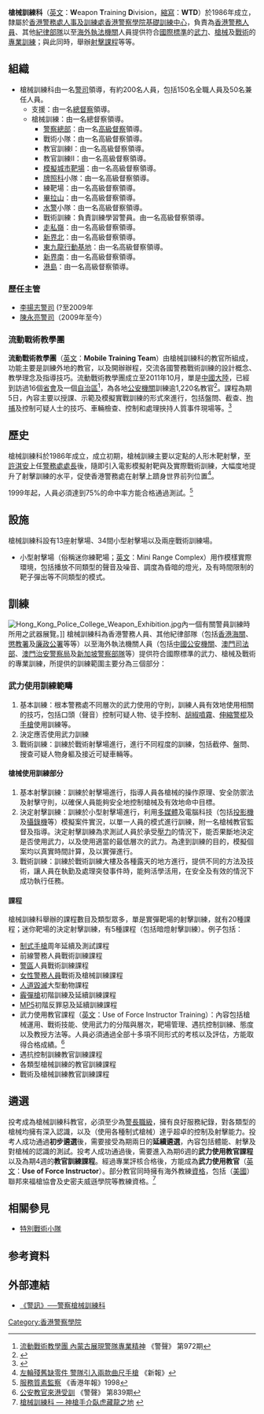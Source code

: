{{Pathnav|香港警務處|香港警務處架構|人事及訓練處|香港警察學院|基礎訓練中心|frame=1}}
{{Infobox law enforcement agency
|unit_name= 槍械訓練科<br />Weapon Training Division
|image=
|caption=
|country= {{HKSAR}}
|type= 
|branch= [[香港警務處|香港警務處]]
|dates= 1986年至今
|specialization= [[武力|武力]]、[[槍械|槍械]]及[[戰術|戰術]][[訓練|訓練]]
|command_structure= [[人事及訓練處|人事及訓練處]][[香港警察學院|香港警察學院]][[基礎訓練中心|基礎訓練中心]]
|size= 約200名
|garrison= [[香港警察學院|香港警察學院]][[高迪華樓|高迪華樓]]
|ceremonial_chief=
|nickname= 
|motto= 
|colors= 
|march=
|mascot=
|battles= 
|current_commander= [[陳永亮|陳永亮]][[警司|警司]] 
|notable_commanders=
|anniversaries= 
|decorations=
|identification_symbol=
|identification_symbol_label=
}}

'''槍械訓練科'''（[[英文|英文]]：'''W'''eapon '''T'''raining '''D'''ivision，[[縮寫|縮寫]]：'''WTD'''）於1986年成立，隸屬於[[香港警務處|香港警務處]][[人事及訓練處|人事及訓練處]][[香港警察學院|香港警察學院]][[基礎訓練中心|基礎訓練中心]]，負責為[[香港警務人員|香港警務人員]]、其他[[香港紀律部隊|紀律部隊]]以至[[海外|海外]][[執法機關|執法機關]]人員提供符合[[國際|國際]][[標準|標準]]的[[武力|武力]]、[[槍械|槍械]]及[[戰術|戰術]]的[[專業|專業]][[訓練|訓練]]；與此同時，舉辦[[射擊|射擊]][[課程|課程]]等等。

== 組織 ==
*槍械訓練科由一名[[警司|警司]]領導，有約200名人員，包括150名全職人員及50名兼任人員。
**支援：由一名[[總督察|總督察]]領導。
**槍械訓練：由一名總督察領導。
***[[香港警察總部|警察總部]]：由一名[[高級督察|高級督察]]領導。
***戰術小隊：由一名高級督察領導。
***教官訓練I：由一名高級督察領導。
***教官訓練II：由一名高級督察領導。
***[[戰術訓練大樓|模擬城市靶場]]：由一名高級督察領導。
***[[警察牌照課|牌照科]]小隊：由一名高級督察領導。
***練靶場：由一名高級督察領導。
***[[畢拉山|畢拉山]]：由一名高級督察領導。
***[[水警總區|水警]]小隊：由一名高級督察領導。
***戰術訓練：負責訓練學習警員。由一名高級督察領導。
***[[走私嶺|走私嶺]]：由一名高級督察領導。
***[[新界北總區|新界北]]：由一名高級督察領導。
***[[東九龍總區總部|東九龍行動基地]]：由一名高級督察領導。
***[[新界南總區|新界南]]：由一名高級督察領導。
***[[香港島總區|港島]]：由一名高級督察領導。

=== 歷任主管 ===
{{動態列表}}
*[[李揚志|李揚志]][[警司|警司]] (?至2009年
*[[陳永亮|陳永亮]][[警司|警司]]（2009年至今）

=== 流動戰術教學團 ===
'''流動戰術教學團'''（[[英文|英文]]：'''Mobile Training Team'''）由槍械訓練科的教官所組成，功能主要是訓練外地的教官，以及開辦辦程，交流各國警務戰術訓練的設計概念、教學理念及指導技巧。流動戰術教學團成立至2011年10月，單是[[中國大陸|中國大陸]]，已經到訪過16個[[省會#中國|省會]]及一個[[自治區|自治區]]<ref>[http://www.police.gov.hk/offbeat/972/chi/n02.htm 流動戰術教學團 內蒙古展現警隊專業精神] {{Wayback|url=http://www.police.gov.hk/offbeat/972/chi/n02.htm |date=20140303181035 }} 《警聲》 第972期</ref>，為各地[[公安機關|公安機關]]訓練逾1,220名教官<ref>{{Cite web |url=http://www.police.gov.hk/offbeat/930/chi/ |title=流動戰術教學團　貴州省教學交流 |access-date=2011-05-18 |archive-url=https://web.archive.org/web/20101101191543/http://www.police.gov.hk/offbeat/930/chi/ |archive-date=2010-11-01 |dead-url=yes }}</ref>。課程為期5日，內容主要以授課、示範及模擬實戰訓練的形式來進行，包括盤問、截查、[[拘捕|拘捕]]及控制可疑人士的技巧、車輛檢查、控制和處理挾持人質事件現場等。<ref>{{Cite web |url=http://www.police.gov.hk/offbeat/953/chi/n03.htm |title=流動戰術教學團　廣西交流成果豐碩 《警聲》 第953期 |access-date=2011-10-09 |archive-url=https://web.archive.org/web/20140303183259/http://www.police.gov.hk/offbeat/953/chi/n03.htm |archive-date=2014-03-03 |dead-url=yes }}</ref>

== 歷史 ==
槍械訓練科於1986年成立，成立初期，槍械訓練主要以定點的人形木靶射擊，至[[許淇安|許淇安]]上任[[警務處處長|警務處處長]]後，隨即引入電影模擬射靶與及實際戰術訓練，大幅度地提升了射擊訓練的水平，促使香港警務處在射擊上躋身世界前列位置<ref>[http://www.hkdailynews.com.hk/news.php?id=154325 左輪殘舊缺零件 警隊引入兩款曲尺手槍] {{webarchive|url=https://web.archive.org/web/20130922053117/http://www.hkdailynews.com.hk/news.php?id=154325 |date=2013-09-22 }} 《新報》</ref>。

1999年起，人員必須達到75%的命中率方能合格通過測試。<ref>[http://www.yearbook.gov.hk/1998/cwww/17/1703/index.htm 服務質素監察] {{Wayback|url=http://www.yearbook.gov.hk/1998/cwww/17/1703/index.htm |date=20131229004151 }} 《香港年報》1998</ref>

== 設施 ==
槍械訓練科設有13座射擊場、34間小型射擊場以及兩座戰術訓練場。

*小型射擊場（俗稱迷你練靶場；[[英文|英文]]：Mini Range Complex）用作模樣實際環境，包括播放不同類型的聲音及噪音、調度為昏暗的燈光，及有時間限制的靶子彈出等不同類型的模式。

== 訓練 ==
[[File:Hong_Kong_Police_College_Weapon_Exhibition.jpg|thumb]]內一個有關警員訓練時所用之武器展覽。]]
槍械訓練科為香港警務人員、其他紀律部隊（包括[[香港海關|香港海關]]、[[懲教署|懲教署]]及[[廉政公署_(香港)|廉政公署]]等等）以至海外執法機關人員（包括[[中國公安機關|中國公安機關]]、[[澳門司法部|澳門司法部]]、[[澳門治安警察局|澳門治安警察局]]及[[新加坡警察部隊|新加坡警察部隊]]等）提供符合國際標準的武力、槍械及戰術的專業訓練，所提供的訓練範圍主要分為三個部分：

=== 武力使用訓練範疇 ===
#基本訓練：根本警務處不同層次的武力使用的守則，訓練人員有效地使用相關的技巧，包括口頭（聲音）控制可疑人物、徒手控制、[[胡椒噴霧|胡椒噴霧]]、[[伸縮警棍|伸縮警棍]]及[[手槍|手槍]]使用訓練等。
#決定應否使用武力訓練
#戰術訓練：訓練於戰術射擊場進行，進行不同程度的訓練，包括截停、盤問、搜查可疑人物身軀及接近可疑車輛等。

==== 槍械使用訓練部分 ====
#基本射擊訓練：訓練於射擊場進行，指導人員各槍械的操作原理、安全防禦法及射擊守則，以確保人員能夠安全地控制槍械及有效地命中目標。
#決定射擊訓練：訓練於小型射擊場進行，利用[[多媒體|多媒體]]及電腦科技（包括[[投影機|投影機]]及[[攝錄機|攝錄機]]等）模擬案件實況，以單一人員的模式進行訓練，附一名槍械教官監督及指導。決定射擊訓練為求測試人員於承受[[壓力|壓力]]的情況下，能否果斷地決定是否使用武力，以及使用適當的最低層次的武力。為達到訓練的目的，模擬個案均以真實時間計算，及以實彈進行。
#戰術訓練：訓練於戰術訓練大樓及各種露天的地方進行，提供不同的方法及技術，讓人員在執勤及處理突發事件時，能夠活學活用，在安全及有效的情況下成功執行任務。

==== 課程 ====
槍械訓練科舉辦的課程數目及類型眾多，單是實彈靶場的射擊訓練，就有20種課程；迷你靶場的決定射擊訓練，有5種課程（包括暗燈射擊訓練）。例子包括：

*[[史密斯威森軍警十型重槍管左輪手槍|制式手槍]]周年延續及測試課程
*前線警務人員戰術訓練課程
*[[警區|警區]]人員戰術訓練課程
*[[香港女性警務人員|女性警務人員]]戰術及槍械訓練課程
*[[人道毀滅|人道毀滅]]大型動物課程
*[[雷明登870泵動式霰彈槍|霰彈槍]]初階訓練及延續訓練課程
*[[HK_MP5衝鋒枪|MP5]]初階反罪惡及延續訓練課程
*武力使用教官課程（[[英文|英文]]：Use of Force Instructor Training）：內容包括槍械運用、戰術技能、使用武力的分階與層次，靶場管理、遇抗控制訓練、態度以及教授方法等。人員必須通過全部十多項不同形式的考核以及評估，方能取得合格成績。<ref>[http://www.police.gov.hk/offbeat/839/chi/n12.htm 公安教官來港受訓] {{Wayback|url=http://www.police.gov.hk/offbeat/839/chi/n12.htm |date=20191005161250 }} 《警聲》 第839期</ref>
*遇抗控制訓練教官訓練課程
*各類型槍械訓練的教官訓練課程
*戰術及槍械訓練教官訓練課程

== 遴選 ==
投考成為槍械訓練科教官，必須至少為[[警長|警長]][[香港警察職級|職級]]，擁有良好服務紀錄，對各類型的槍械均擁有深入認識，以及（使用各種制式槍械）達乎超卓的控制及射擊能力。投考人成功通過'''初步遴選'''後，需要接受為期兩日的'''延續遴選'''，內容包括體能、射擊及對槍械的認識的測試。投考人成功通過後，需要進入為期6週的'''武力使用教官課程'''以及為期4週的'''教官訓練課程'''。經過專業評核合格後，方能成為'''武力使用教官'''（[[英文|英文]]：'''Use of Force Instructor'''）。部分教官同時擁有海外教練[[資格|資格]]，包括（[[美國|美國]]）聯邦來福槍協會及史密夫威遜學院等教練資格。<ref>[http://www.jiujik.com/jsarticle.php?lcid=HK.B5&artid=3000005875&arttype=JOBFI&artsection=CAREER 槍械訓練科 — 神槍手介臥虎藏龍之地] {{webarchive|url=https://web.archive.org/web/20051201162546/http://www.jiujik.com/jsarticle.php?lcid=HK.B5&artid=3000005875&arttype=JOBFI&artsection=CAREER |date=2005-12-01 }}</ref>

== 相關參見 ==
*[[特別戰術小隊|特別戰術小隊]]

==参考資料==
{{Reflist}}

==外部連結==
*[http://www.youtube.com/watch?v=Tglnr5bXVKw 《警訊》──警察槍械訓練科] {{Wayback|url=http://www.youtube.com/watch?v=Tglnr5bXVKw |date=20200501132240 }}

{{香港警務處架構}}

[[Category:香港警察學院|Category:香港警察學院]]